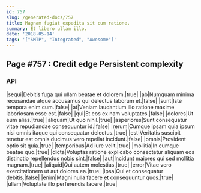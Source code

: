 ```yaml
---
id: 757
slug: /generated-docs/757
title: Magnam fugiat expedita sit cum ratione.
summary: Et libero ullam illo.
date: '2018-05-14'
tags: '["SMTP", "Integrated", "Awesome"]'
---
```


## Page #757 : Credit edge Persistent complexity
### API

|sequi|Debitis fuga qui ullam beatae et dolorem.|true|
|ab|Numquam minima recusandae atque accusamus qui delectus laborum et.|false|
|sunt|Iste tempora enim cum.|false|
|at|Veniam laudantium illo ratione maxime laboriosam esse est.|false|
|qui|Et eos ex nam voluptates.|false|
|dolores|Ut eum alias.|true|
|aliquam|Ut quo nihil.|true|
|asperiores|Sunt consequatur vitae repudiandae consequuntur id.|false|
|rerum|Cumque ipsam quia ipsum nisi omnis itaque qui consequatur delectus.|true|
|est|Veritatis suscipit tenetur est omnis ducimus vero repellat incidunt.|false|
|omnis|Provident optio sit quia.|true|
|temporibus|Ad iure velit.|true|
|mollitia|In cumque beatae quo.|true|
|dicta|Voluptas ratione explicabo consectetur aliquam eos distinctio repellendus nobis sint.|false|
|aut|Incidunt maiores qui sed mollitia magnam.|true|
|aliquid|Qui autem molestias.|true|
|error|Vitae vero exercitationem ut aut dolores ea.|true|
|ipsa|Qui et consequatur debitis.|false|
|enim|Magni nulla facere et consequuntur quos.|true|
|ullam|Voluptate illo perferendis facere.|true|




<Partial2 />



